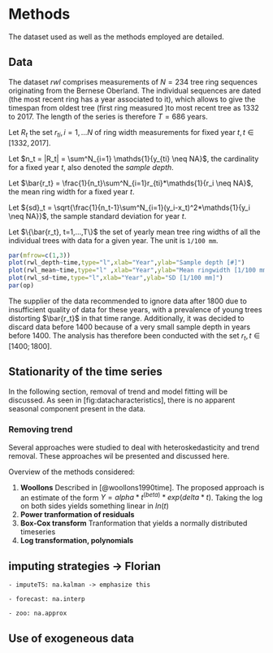 # Methods

The dataset used as well as the methods employed are detailed.

## Data
The dataset ${rwl}$ comprises measurements of $N=234$ tree ring sequences originating from the Bernese Oberland. The individual sequences are dated (the most recent ring has a year associated to it), which allows to give the timespan from oldest tree (first ring measured )to most recent tree as 1332 to 2017. The length of the series is therefore $T=686$ years.

Let $R_t$ the set ${r_{ti}, i=1,...N}$ of ring width measurements for fixed year $t, t \in [1332,2017]$.

Let $n_t = |R_t| = \sum^N_{i=1} \mathds{1}{y_{ti} \neq NA}$, the cardinality for a fixed year $t$, also denoted the *sample depth*.

Let $\bar{r_t} = \frac{1}{n_t}\sum^N_{i=1}r_{ti}*\mathds{1}{r_i \neq NA}$, the mean ring width for a fixed year $t$.

Let ${sd}_t = \sqrt{\frac{1}{n_t-1}\sum^N_{i=1}(y_i-x_t)^2*\mathds{1}{y_i \neq NA}}$, the sample standard deviation for year $t$.

Let $\{\bar{r_t}, t=1,...,T\}$ the set of yearly mean tree ring widths of all the individual trees with data for a given year. The unit is `1/100 mm`.

```r
par(mfrow=c(1,3))
plot(rwl_depth~time,type="l",xlab="Year",ylab="Sample depth [#]")
plot(rwl_mean~time,type="l" ,xlab="Year",ylab="Mean ringwidth [1/100 mm]")
plot(rwl_sd~time,type="l",xlab="Year",ylab="SD [1/100 mm]")
par(op)
```

The supplier of the data recommended to ignore data after 1800 due to insufficient quality of data for these years, with a prevalence of young trees distorting $\bar{r_t}$ in that time range. Additionally, it was decided to discard data before 1400 because of a very small sample depth in years before 1400. The analysis has therefore been conducted with the set ${r_t, t \in [1400;1800]}$.

## Stationarity of the time series

In the following section, removal of trend and model fitting will be discussed. As seen in [fig:datacharacteristics], there is no apparent seasonal component present in the data.

### Removing trend

Several approaches were studied to deal with heteroskedasticity and trend removal. These approaches wil be presented and discussed here.

Overview of the methods considered:

1. **Woollons** Described in [@woollons1990time]. The proposed approach is an estimate of the form $Y = alpha*t^(beta)*exp(delta*t)$. Taking the log on both sides yields something linear in $ln(t)$
2. **Power tranformation of residuals**
3. **Box-Cox transform** Tranformation that yields a normally distributed timeseries
4. **Log transformation, polynomials**

## imputing strategies -> Florian

    - imputeTS: na.kalman -> emphasize this

    - forecast: na.interp

    - zoo: na.approx

## Use of exogeneous data


